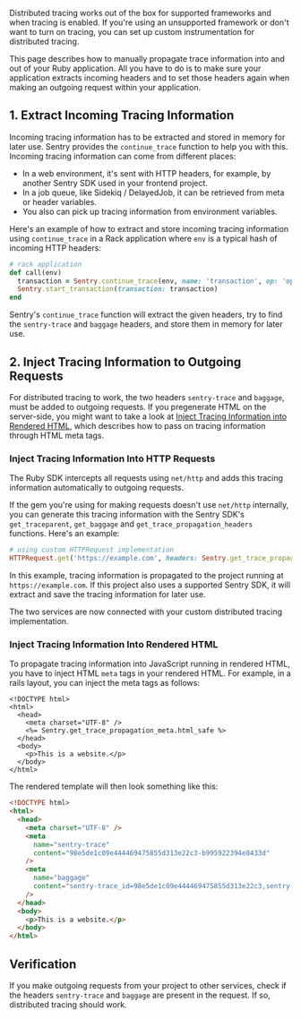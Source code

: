 Distributed tracing works out of the box for supported frameworks and when <PlatformLink to="/tracing/">tracing</PlatformLink> is enabled. If you're using an unsupported framework or don't want to turn on tracing, you can set up custom instrumentation for distributed tracing.

This page describes how to manually propagate trace information into and out of your Ruby application. All you have to do is to make sure your application extracts incoming headers and to set those headers again when making an outgoing request within your application.

## 1. Extract Incoming Tracing Information

Incoming tracing information has to be extracted and stored in memory for later use. Sentry provides the `continue_trace` function to help you with this. Incoming tracing information can come from different places:

- In a web environment, it's sent with HTTP headers, for example, by another Sentry SDK used in your frontend project.
- In a job queue, like Sidekiq / DelayedJob, it can be retrieved from meta or header variables.
- You also can pick up tracing information from environment variables.

Here's an example of how to extract and store incoming tracing information using `continue_trace` in a Rack application where `env` is a typical hash of incoming HTTP headers:

```ruby
# rack application
def call(env)
  transaction = Sentry.continue_trace(env, name: 'transaction', op: 'op')
  Sentry.start_transaction(transaction: transaction)
end
```

Sentry's `continue_trace` function will extract the given headers, try to find the `sentry-trace` and `baggage` headers, and store them in memory for later use.

## 2. Inject Tracing Information to Outgoing Requests

For distributed tracing to work, the two headers `sentry-trace` and `baggage`, must be added to outgoing requests. If you pregenerate HTML on the server-side, you might want to take a look at [Inject Tracing Information into Rendered HTML](#inject-tracing-information-into-rendered-html), which describes how to pass on tracing information through HTML meta tags.

### Inject Tracing Information Into HTTP Requests

The Ruby SDK intercepts all requests using `net/http` and adds this tracing information automatically to outgoing requests.

If the gem you're using for making requests doesn't use `net/http` internally, you can generate this tracing information with the Sentry SDK's `get_traceparent`, `get_baggage` and `get_trace_propagation_headers` functions. Here's an example:

```ruby
# using custom HTTPRequest implementation
HTTPRequest.get('https://example.com', headers: Sentry.get_trace_propagation_headers)
```

In this example, tracing information is propagated to the project running at `https://example.com`. If this project also uses a supported Sentry SDK, it will extract and save the tracing information for later use.

The two services are now connected with your custom distributed tracing implementation.

### Inject Tracing Information Into Rendered HTML

To propagate tracing information into JavaScript running in rendered HTML, you have to inject HTML `meta` tags in your rendered HTML. For example, in a rails layout, you can inject the meta tags as follows:

```erb {filename: app/views/layouts/application.html.erb}
<!DOCTYPE html>
<html>
  <head>
    <meta charset="UTF-8" />
    <%= Sentry.get_trace_propagation_meta.html_safe %>
  </head>
  <body>
    <p>This is a website.</p>
  </body>
</html>
```

The rendered template will then look something like this:

```html
<!DOCTYPE html>
<html>
  <head>
    <meta charset="UTF-8" />
    <meta
      name="sentry-trace"
      content="98e5de1c09e444469475855d313e22c3-b995922394e8433d"
    />
    <meta
      name="baggage"
      content="sentry-trace_id=98e5de1c09e444469475855d313e22c3,sentry-environment=prod,sentry-public_key=..."
    />
  </head>
  <body>
    <p>This is a website.</p>
  </body>
</html>
```

## Verification

If you make outgoing requests from your project to other services, check if the headers `sentry-trace` and `baggage` are present in the request. If so, distributed tracing should work.
